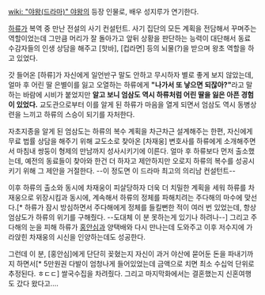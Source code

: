 [[wiki: "야왕(드라마)" 야왕]]의 등장 인물로, 배우 성지루가 연기한다.

[[하류]]가 복역 중 만난 전설의 사기 컨설턴트. 사기 집단의 모든 계획을 전담해서 꾸며주는 역할이었는데 그만큼 머리가 잘 돌아가고 앞뒤 상황을 판단하는 능력이 대단해서 동료 수감자들의 인생 상담을 해주고 [핫바], [컵라면] 등의 뇌물(?)을 받으며 왕초 역할을 하고 있었다.

갓 들어온 [하류]가 자신에게 일언반구 말도 안하고 무시하자 별로 좋게 보지 않았는데, 얼마 후 어린 딸 은별이를 잃고 오열하는 하류에게 '''"나가서 또 낳으면 되잖아?"'''라고 말하는 바람에 시비가 붙었지만 '''알고 보니 엄삼도 역시 하류처럼 어린 딸을 잃은 아픈 경험이 있었다.''' 교도관으로부터 이를 알게 된 하류가 마음을 열게 되면서 엄삼도 역시 동병상련을 느끼고 하류의 스승이 되기를 자처한다.

자초지종을 알게 된 엄삼도는 하류의 복수 계획을 차근차근 설계해주는 한편, 자신에게 무료 법률 상담을 해주기 위해 교도소로 찾아온 [차재웅] 변호사를 하류에게 소개해주면서 마침내 쌍둥이 형제의 만남까지 성사시키기에 이른다. 얼마 후 하류보다 먼저 출소했는데, 예전의 동료들이 찾아와 한건 더 하자고 제안하지만 오로지 하류의 복수를 성공시키기 위해 그 제안을 거절한다. --이 정도면 이 드라마 최고의 의리남 컨설턴트--

이후 하류의 출소와 동시에 차재웅이 피살당하자 더욱 더 치밀한 계획을 세워 하류를 차재웅으로 위장시킴과 동시에, 계속해서 하류의 정체를 파해치려는 주다해의 마수에 맞선다.[* 하류가 잠시 방심하면서 주다해에게 정체를 들킬뻔한 적이 여러 번 있었는데, 항상 엄삼도가 하류의 위기를 구해줬다. --도대체 이 분 못하는게 있기나 하려나--] 그리고 주다해의 눈을 피해 하류가 [[홍안심]]과 양택배와 다시 만나는데 도와주고 이후 저수지에 가라앉힌 차재웅의 시신을 인양하는데도 성공한다.

그런데 이 분, [홍안심]에게 단단히 꽂혔는지 자신이 과거 야산에 묻어둔 돈을 파내기까지 하면서[* 5만원권 다발이 엄청나게 들어있었는데 금액으로 치면 최소 수십억 단위로 추정된다. ㅎㄷㄷ] 쌀국수집을 차려줬다. 그리고 마지막화에서는 결혼했는지 신혼여행도 갔다 왔다고....
